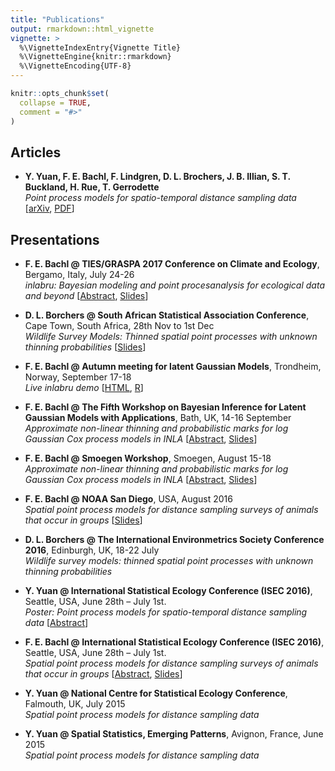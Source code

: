 ```yaml
---
title: "Publications"
output: rmarkdown::html_vignette
vignette: >
  %\VignetteIndexEntry{Vignette Title}
  %\VignetteEngine{knitr::rmarkdown}
  %\VignetteEncoding{UTF-8}
---
```


```r
knitr::opts_chunk$set(
  collapse = TRUE,
  comment = "#>"
)
```
## Articles


- **Y. Yuan, F. E. Bachl, F. Lindgren, D. L. Brochers, J. B. Illian, S. T. Buckland, H. Rue, T. Gerrodette**  
*Point process models for spatio-temporal distance sampling data* [[arXiv](https://arxiv.org/abs/1604.06013), [PDF](https://arxiv.org/pdf/1604.06013v2.pdf)]


## Presentations
- **F. E. Bachl @ TIES/GRASPA 2017 Conference on Climate and Ecology**, Bergamo, Italy, July 24-26  
*inlabru: Bayesian modeling and point procesanalysis for ecological data and beyond* [[Abstract](https://drive.google.com/file/d/0Bz8ZMX-abusVZlBPazV6VXhsM0E/view?usp=sharing), [Slides](https://drive.google.com/file/d/0Bz8ZMX-abusVMERUUmw2RUFGbHM/view?usp=sharing)]

- **D. L. Borchers @ South African Statistical Association Conference**, Cape Town, South Africa, 28th Nov to 1st Dec  
*Wildlife Survey Models: Thinned spatial point processes with unknown thinning probabilities* [[Slides](https://synergy.st-andrews.ac.uk/essmod/files/2016/11/BORCHERS.pdf)]

- **F. E. Bachl @ Autumn meeting for latent Gaussian Models**, Trondheim, Norway, September 17-18  
*Live inlabru demo* [[HTML](https://www.google.com/url?q=https%3A%2F%2Fdl.dropboxusercontent.com%2Fu%2F74451253%2Finlabru%2Finlabru.html&sa=D&sntz=1&usg=AFQjCNFQct0aNW5V2ps6m7CB2-stTauW-Q), [R](https://www.google.com/url?q=https%3A%2F%2Fdl.dropboxusercontent.com%2Fu%2F74451253%2Finlabru%2Finlabru.R&sa=D&sntz=1&usg=AFQjCNHsbVYuUyaoZHUXVQBDGIMkr83kCA)]

- **F. E. Bachl  @ The Fifth Workshop on Bayesian Inference for Latent Gaussian Models with Applications**, Bath, UK, 14-16 September  
*Approximate non-linear thinning and probabilistic marks for log Gaussian Cox process models in INLA* [[Abstract](https://www.google.com/url?q=https%3A%2F%2Fdl.dropboxusercontent.com%2Fu%2F74451253%2Finlabru%2Fpublications%2Flgm2016_abstract.pdf&sa=D&sntz=1&usg=AFQjCNGhN3iVYqUGR4FwvYPdsT4JAfIl3g), [Slides](https://www.google.com/url?q=https%3A%2F%2Fdl.dropboxusercontent.com%2Fu%2F74451253%2Finlabru%2Fpublications%2Fbachl_lgm2016_talk.pdf&sa=D&sntz=1&usg=AFQjCNHTGeNCpIcZBeTrYm1oJSnoPmOeqg)]

- **F. E. Bachl @ Smoegen Workshop**, Smoegen, August 15-18  
*Approximate non-linear thinning and probabilistic marks for log Gaussian Cox process models in INLA* [[Abstract](https://www.google.com/url?q=https%3A%2F%2Fdl.dropboxusercontent.com%2Fu%2F74451253%2Finlabru%2Fpublications%2Fsmoegen2016_abstract.pdf&sa=D&sntz=1&usg=AFQjCNEAYpQ30N-OwrS1xfRKbLizzjZezw), [Slides](https://www.google.com/url?q=https%3A%2F%2Fdl.dropboxusercontent.com%2Fu%2F74451253%2Finlabru%2Fpublications%2Fbachl_smoegen2016_talk.pdf&sa=D&sntz=1&usg=AFQjCNF_G2s4VzBEU5tibofzEflKCGixTQ)]

- **F. E. Bachl @ NOAA San Diego**, USA, August 2016  
*Spatial point process models for distance sampling surveys of animals that occur in groups* [[Slides](https://www.google.com/url?q=https%3A%2F%2Fdl.dropboxusercontent.com%2Fu%2F74451253%2Finlabru%2Fpublications%2Fbachl_noaa2016_talk.pdf&sa=D&sntz=1&usg=AFQjCNHyOVV7fBHF7NqcdqfhSgABbOleiw)]

- **D. L. Borchers @ The International Environmetrics Society Conference 2016**, Edinburgh, UK, 18-22 July  
*Wildlife survey models: thinned spatial point processes with unknown thinning probabilities*

- **Y. Yuan @ International Statistical Ecology Conference (ISEC 2016)**, Seattle, USA, June 28th – July 1st.  
*Poster: Point process models for spatio-temporal distance sampling data* [[Abstract](http://www.google.com/url?q=http%3A%2F%2Fsynergy.st-andrews.ac.uk%2Fessmod%2Ffiles%2F2016%2F11%2FYYisecabstract.pdf&sa=D&sntz=1&usg=AFQjCNFJKY2l0JXueR--7GQ-LK-IzsxIsQ)]

- **F. E. Bachl @ International Statistical Ecology Conference (ISEC 2016)**, Seattle, USA, June 28th – July 1st.  
*Spatial point process models for distance sampling surveys of animals that occur in groups* [[Abstract](https://www.google.com/url?q=https%3A%2F%2Fdl.dropboxusercontent.com%2Fu%2F74451253%2Finlabru%2Fpublications%2Fisec2016_abstract.pdf&sa=D&sntz=1&usg=AFQjCNHPu0l7SRW7cGE4iMk3GgXILinOCw), [Slides](https://www.google.com/url?q=https%3A%2F%2Fdl.dropboxusercontent.com%2Fu%2F74451253%2Finlabru%2Fpublications%2Fbachl_isec2016_talk.pdf&sa=D&sntz=1&usg=AFQjCNHbFvZBjtMRmzoNzYSQreRzMZrzgg)]

- **Y. Yuan @ National Centre for Statistical Ecology Conference**, Falmouth, UK, July 2015  
*Spatial point process models for distance sampling data*

- **Y. Yuan @ Spatial Statistics, Emerging Patterns**, Avignon, France, June 2015  
*Spatial point process models for distance sampling data*